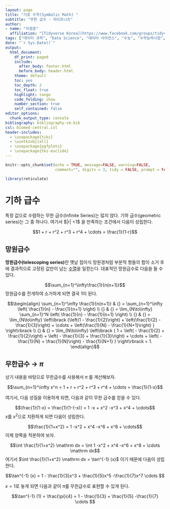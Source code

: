 ```yaml
---
layout: page
title: "기호 수학(Symbolic Math) "
subtitle: "무한 급수 - 라이프니츠"
author:
- name: "이광춘"
  affiliation: "[Tidyverse Korea](https://www.facebook.com/groups/tidyverse/)"
tags: ["데이터 과학", "Data Science", "데이터 사이언스", "수능", "수학능력시험", "EBS", "수학", "수학교육과정", "geogebra", "그리스", "추상화", "연역법", "귀납법", "기하학", "소수", "최대공약수", "실진법", "Method of Exhaustion", "기하학", "곡선", "라이프니츠", "무한 급수", "교대 급수"]
date: "`r Sys.Date()`"
output:
  html_document: 
    df_print: paged
    include:
      after_body: footer.html
      before_body: header.html
    theme: default
    toc: yes
    toc_depth: 2
    toc_float: true
    highlight: tango
    code_folding: show
    number_section: true
    self_contained: false
editor_options: 
  chunk_output_type: console
bibliography: bibliography-sm.bib
csl: biomed-central.csl
header-includes: 
  - \usepackage{tikz}
  - \usetkzobj{all}
  - \usepackage{pgfplots}
  - \usepackage{tkz-euclide}
---
```


```r
knitr::opts_chunk$set(echo = TRUE, message=FALSE, warning=FALSE,
                      comment="", digits = 3, tidy = FALSE, prompt = FALSE, fig.align = 'center')

library(reticulate)
```

# 기하 급수 {#math-infinite-series}

특정 값으로 수렴하는 무한 급수(Infinite Series)는 많지 않다. 기하 급수(geometric series)는 그 중 하나다. 여기서 \$\|r\| \<1\$ 을 만족하는 조건에서 다음이 성립한다.

$$1 + r + r^2 + r^3 + r^4 + \cdots = \frac{1}{1-r}$$

## 망원급수 {#math-telescoping-series}

**망원급수(telescoping series)**란 옛날 접이식 망원경처럼 부분적 항들의 합이 소거 후에 결과적으로 고정된 값만이 남는 [수열](https://ko.wikipedia.org/wiki/%EC%88%98%EC%97%B4 "수열")을 일컫는다. 대표적인 망원급수로 다음을 들 수 있다.

$$\sum_{n=1}^\infty\frac{1}{n(n+1)}$$ 망원급수를 전개하여 소거하게 되면 결국 1이 된다.

$$\begin{align}
\sum_{n=1}^\infty \frac{1}{n(n+1)} & {} = \sum_{n=1}^\infty \left( \frac{1}{n} - \frac{1}{n+1} \right) \\
{} & {} = \lim_{N\to\infty} \sum_{n=1}^N \left( \frac{1}{n} - \frac{1}{n+1} \right) \\
{} & {} = \lim_{N\to\infty} \left\lbrack {\left(1 - \frac{1}{2}\right) + \left(\frac{1}{2} - \frac{1}{3}\right) + \cdots + \left(\frac{1}{N} - \frac{1}{N+1}\right) } \right\rbrack  \\
{} & {} = \lim_{N\to\infty} \left\lbrack {  1 + \left( - \frac{1}{2} + \frac{1}{2}\right) + \left( - \frac{1}{3} + \frac{1}{3}\right) + \cdots + \left( - \frac{1}{N} + \frac{1}{N}\right) - \frac{1}{N+1} } \right\rbrack = 1.
\end{align}$$

## 무한급수 &rarr; $\pi$  {#math-telescoping-series-pi}

상기 내용을 바탕으로 무한급수를 사용해서 $\pi$ 를 계산해보자.

$$\sum_{n=1}^\infty x^n = 1 + r + r^2 + r^3 + r^4 + \cdots = \frac{1}{1-x}$$

여기서, 다음 성질을 이용하게 되면, 다음과 같이 무한 급수를 얻을 수 있다.

$$\frac{1}{1-x} = \frac{1}{1-(-x)} = 1 -x + x^2 -x^3 + x^4 + \cdots$$
$x$를 $x^2$으로 치환하게 되면 다음이 성립한다.

$$\frac{1}{1+x^2} = 1 -x^2 + x^4 -x^6 + x^8 + \cdots$$
이제 양쪽을 적분하여 보자.

$$\int \frac{1}{1+x^2} \mathrm dx = \int 1 -x^2 + x^4 -x^6 + x^8 + \cdots \mathrm dx$$
여기서 $\int \frac{1}{1+x^2} \mathrm dx = \tan^{-1} (x)$ 이기 때문에 다음이 성립한다.

$$\tan^{-1} (x) = 1 - \frac{1}{3}x^3 + \frac{1}{5}x^5 -\frac{1}{7}x^7 \cdots $$

$x = 1$로 놓게 되면 다음과 같이 $\pi$를 무한급수로 표현할 수 있게 된다.

$$\tan^{-1} (1) = \frac{\pi}{4} = 1 - \frac{1}{3} + \frac{1}{5} -\frac{1}{7} \cdots $$


